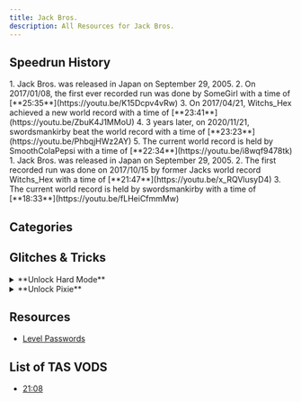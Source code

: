 ```yaml
---
title: Jack Bros.
description: All Resources for Jack Bros.
---
```



<DocsHero 
    content="Jack Bros. is a game released for the Virtual Boy in 1995. The game is played in an overhead style similar to the Gauntlet series."
    srcUrl={jackBrosCover}
    alt="Jack Bros. Cover"
/>

<LinkCard title="Leaderboards" href="https://www.speedrun.com/jackbros" description="See all the submitted runs on Speedrun.com"/>

## Speedrun History

<Tabs>
<TabItem label="Beat the Game - Jacks">
<Steps>
1. Jack Bros. was released in Japan on September 29, 2005.
2. On 2017/01/08, the first ever recorded run was done by SomeGirl with a time of [**25:35**](https://youtu.be/K15Dcpv4vRw)
3. On 2017/04/21, Witchs_Hex achieved a new world record with a time of [**23:41**](https://youtu.be/ZbuK4J1MMoU)
4. 3 years later, on 2020/11/21, swordsmankirby beat the world record with a time of [**23:23**](https://youtu.be/PhbqjHWz2AY)
5. The current world record is held by SmoothColaPepsi with a time of [**22:34**](https://youtu.be/i8wqf9478tk)
</Steps>
</TabItem>

<TabItem label="Beat the Game - Pixie">
1. Jack Bros. was released in Japan on September 29, 2005.
2. The first recorded run was done on 2017/10/15 by former Jacks world record Witchs_Hex with a time of [**21:47**](https://youtu.be/x_RQVlusyD4)
3. The current world record is held by swordsmankirby with a time of [**18:33**](https://youtu.be/fLHeiCfmmMw)
</TabItem>
</Tabs>

## Categories
<CardGrid>
    <Card title="Beat the Game - Jacks"></Card>
    <Card title="Beat the Game - Pixie"></Card>
    <Card title="Hard Mode - Jacks"></Card>
    <Card title="Hard Mode - Pixie"></Card>
</CardGrid>

## Glitches & Tricks
<details>
<summary>**Unlock Hard Mode**</summary>
At the title screen use the left control pad to press Right (6), Left (3), Right (6)
</details>

<details>
<summary>**Unlock Pixie**</summary>
Enter 4649 at the password screen and confirm by holding L + R + Select + A
</details>

## Resources
- [Level Passwords](https://gamefaqs.gamespot.com/virtualboy/563917-jack-bros/cheats)

## List of TAS VODS
- [21:08](https://youtu.be/yguaX8mao8Y?si=bPWpr5GVectWd2O8)
